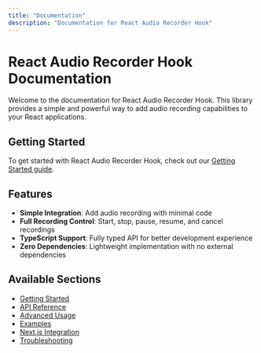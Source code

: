 ```yaml
---
title: "Documentation"
description: "Documentation for React Audio Recorder Hook"
---
```


# React Audio Recorder Hook Documentation

Welcome to the documentation for React Audio Recorder Hook. This library provides a simple and powerful way to add audio recording capabilities to your React applications.

## Getting Started

To get started with React Audio Recorder Hook, check out our [Getting Started guide](/docs/react-audio-recorder-hook/01-getting-started).

## Features

- **Simple Integration**: Add audio recording with minimal code
- **Full Recording Control**: Start, stop, pause, resume, and cancel recordings
- **TypeScript Support**: Fully typed API for better development experience
- **Zero Dependencies**: Lightweight implementation with no external dependencies

## Available Sections

- [Getting Started](/docs/react-audio-recorder-hook/01-getting-started)
- [API Reference](/docs/react-audio-recorder-hook/02-api-reference)
- [Advanced Usage](/docs/react-audio-recorder-hook/03-advanced-usage)
- [Examples](/docs/react-audio-recorder-hook/04-examples)
- [Next.js Integration](/docs/react-audio-recorder-hook/05-nextjs-integration)
- [Troubleshooting](/docs/react-audio-recorder-hook/06-troubleshooting)
